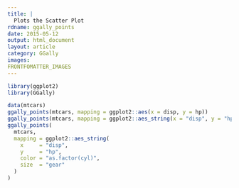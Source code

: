 ```yaml
---
title: |
  Plots the Scatter Plot
rdname: ggally_points
date: 2015-05-12
output: html_document
layout: article
category: GGally
images:
FRONTFOMATTER_IMAGES
---
```


```r
library(ggplot2)
library(GGally)
```

```r

data(mtcars)
ggally_points(mtcars, mapping = ggplot2::aes(x = disp, y = hp))
ggally_points(mtcars, mapping = ggplot2::aes_string(x = "disp", y = "hp"))
ggally_points(
  mtcars,
  mapping = ggplot2::aes_string(
    x     = "disp",
    y     = "hp",
    color = "as.factor(cyl)",
    size  = "gear"
  )
)



```
